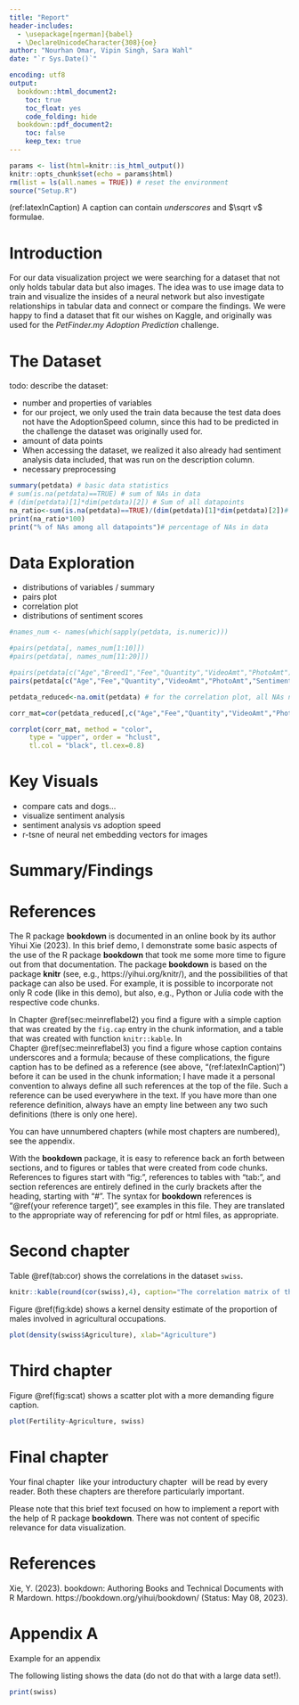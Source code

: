 ```yaml
---
title: "Report"
header-includes:
  - \usepackage[ngerman]{babel}
  - \DeclareUnicodeCharacter{308}{oe}  
author: "Nourhan Omar, Vipin Singh, Sara Wahl"
date: "`r Sys.Date()`"

encoding: utf8
output: 
  bookdown::html_document2:
    toc: true
    toc_float: yes
    code_folding: hide
  bookdown::pdf_document2:
    toc: false
    keep_tex: true
---
```

```r
params <- list(html=knitr::is_html_output())
knitr::opts_chunk$set(echo = params$html)
rm(list = ls(all.names = TRUE)) # reset the environment
source("Setup.R")
```


(ref:latexInCaption) A caption can contain _underscores_ and $\sqrt v$ formulae.

# Introduction

For our data visualization project we were searching for a dataset that not only holds tabular data but also images. The idea was to use image data to train and visualize the insides of a neural network but also investigate relationships in tabular data and connect or compare the findings. We were happy to find a dataset that fit our wishes on Kaggle, and originally was used for the *PetFinder.my Adoption Prediction* challenge.

# The Dataset

todo: describe the dataset:

- number and properties of variables
- for our project, we only used the train data because the test data does not have the AdoptionSpeed column, since this had to be predicted in the challenge the dataset was originally used for.
- amount of data points 
- When accessing the dataset, we realized it also already had sentiment analysis data  included, that was run on the description column.
- necessary preprocessing

```r
summary(petdata) # basic data statistics
# sum(is.na(petdata)==TRUE) # sum of NAs in data
# (dim(petdata)[1]*dim(petdata)[2]) # Sum of all datapoints
na_ratio<-sum(is.na(petdata)==TRUE)/(dim(petdata)[1]*dim(petdata)[2])# ratio of NAs among all datapoints
print(na_ratio*100)
print("% of NAs among all datapoints")# percentage of NAs in data

```

# Data Exploration

- distributions of variables / summary
- pairs plot
- correlation plot
- distributions of sentiment scores


```r

#names_num <- names(which(sapply(petdata, is.numeric)))

#pairs(petdata[, names_num[1:10]])
#pairs(petdata[, names_num[11:20]])

#pairs(petdata[c("Age","Breed1","Fee","Quantity","VideoAmt","PhotoAmt")])
pairs(petdata[c("Age","Fee","Quantity","VideoAmt","PhotoAmt","SentimentScore","AdoptionSpeed", "Health","Vaccinated","ColorID1")])

petdata_reduced<-na.omit(petdata) # for the correlation plot, all NAs need to be removed

corr_mat=cor(petdata_reduced[,c("Age","Fee","Quantity","VideoAmt","PhotoAmt","SentimentScore","AdoptionSpeed", "Health","Vaccinated","ColorID1")], method="s") #create Spearman correlation matrix

corrplot(corr_mat, method = "color",
     type = "upper", order = "hclust", 
     tl.col = "black", tl.cex=0.8) 

```

# Key Visuals

- compare cats and dogs...
- visualize sentiment analysis
- sentiment analysis vs adoption speed
- r-tsne of neural net embedding vectors for images

# Summary/Findings

# References

The R package **bookdown** is documented in an online book by its author Yihui Xie (2023). In this brief demo, I demonstrate some basic aspects of the use of the R package **bookdown** that took me some more time to figure out from that documentation. The package **bookdown** is based on the package **knitr** (see, e.g., https://yihui.org/knitr/), and the possibilities of that package can also be used. For example, it is possible to incorporate not only R code (like in this demo), but also, e.g., Python or Julia code with the respective code chunks.

In Chapter&nbsp;\@ref(sec:meinreflabel2) you find a figure with a simple caption that was created by the `fig.cap` entry in the chunk information, and a table that was created with function `knitr::kable`. In Chapter&nbsp;\@ref(sec:meinreflabel3) you find a figure whose caption contains underscores and a formula; because of these complications, the figure caption has to be defined as a reference (see above, "(ref:latexInCaption)") before it can be used in the chunk information; I have made it a personal convention to always define all such references at the top of the file. Such a reference can be used everywhere in the text. If you have more than one reference definition, always have an empty line between any two such definitions (there is only one here).

You can have unnumbered chapters (while most chapters are numbered), see the appendix.

 
With the **bookdown** package, it is easy to reference back an forth between sections, and to figures or tables that were created from code chunks. References to figures start with "fig:", references to tables with "tab:", and section references are entirely defined in the curly brackets after the heading, starting with "#".  The syntax for **bookdown** references is "\@ref(your reference target)",  see examples in this file. They are translated to the appropriate way of referencing for pdf or html files, as appropriate.





# Second chapter{#sec:meinreflabel2}

Table&nbsp;\@ref(tab:cor) shows the correlations in the dataset `swiss`.

```r
knitr::kable(round(cor(swiss),4), caption="The correlation matrix of the `swiss` data", booktabs=TRUE, linesep="")
```

Figure&nbsp;\@ref(fig:kde) shows a kernel density estimate of the proportion of males involved in agricultural occupations.

```r
plot(density(swiss$Agriculture), xlab="Agriculture")
```

# Third chapter{#sec:meinreflabel3}

Figure&nbsp;\@ref(fig:scat) shows a scatter plot with a more demanding figure caption.

```r
plot(Fertility~Agriculture, swiss)
```

# Final chapter
Your final chapter \textendash&nbsp;like your introductury chapter \textendash&nbsp;will be read by every reader. Both these chapters are therefore particularly important. 

Please note that this brief text focused on how to implement a report with the help of R package **bookdown**. There was not content of specific relevance for data visualization.

# References{-}
Xie, Y. (2023). bookdown: Authoring Books and Technical Documents with R Mardown. https://bookdown.org/yihui/bookdown/ (Status: May 08, 2023).

# Appendix A{-}
Example for an appendix

The following listing shows the data (do not do that with a large data set!).

```r
print(swiss)
```


